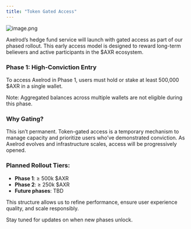 ```yaml
---
title: "Token Gated Access"
---
```


![image.png](/images/image.png)

Axelrod’s hedge fund service will launch with gated access as part of our phased rollout. This early access model is designed to reward long-term believers and active participants in the \$AXR ecosystem.

### Phase 1: High-Conviction Entry

To access Axelrod in Phase 1, users must hold or stake at least 500,000 \$AXR in a single wallet. 

Note: Aggregated balances across multiple wallets are not eligible during this phase.

### Why Gating?

This isn’t permanent. Token-gated access is a temporary mechanism to manage capacity and prioritize users who’ve demonstrated conviction. As Axelrod evolves and infrastructure scales, access will be progressively opened.

### Planned Rollout Tiers:

- **Phase 1**: ≥ 500k \$AXR
- **Phase 2**: ≥ 250k \$AXR
- **Future phases**: TBD

This structure allows us to refine performance, ensure user experience quality, and scale responsibly.

Stay tuned for updates on when new phases unlock.